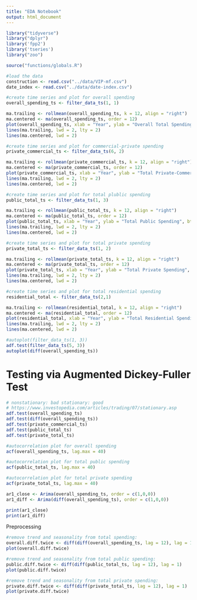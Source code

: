```yaml
---
title: "EDA Notebook"
output: html_document
---
```


```r
library("tidyverse")
library("dplyr")
library('fpp2')
library('tseries')
library("zoo")
```

```r
source("functions/globals.R")
```

```r

#load the data
construction <- read.csv("../data/VIP-mf.csv")
date_index <- read.csv("../data/date-index.csv")

#create time series and plot for overall spending
overall_spending_ts <- filter_data_ts(1, 1)

ma.trailing <- rollmean(overall_spending_ts, k = 12, align = "right")
ma.centered <- ma(overall_spending_ts, order = 12)
plot(overall_spending_ts, xlab = "Year", ylab = "Overall Total Spending", bty = "l")
lines(ma.trailing, lwd = 2, lty = 2)
lines(ma.centered, lwd = 2)

```

```r
#create time series and plot for commercial-private spending
private_commercial_ts <- filter_data_ts(6, 2)

ma.trailing <- rollmean(private_commercial_ts, k = 12, align = "right")
ma.centered <- ma(private_commercial_ts, order = 12)
plot(private_commercial_ts, xlab = "Year", ylab = "Total Private-Commercial Spending", bty = "l")
lines(ma.trailing, lwd = 2, lty = 2)
lines(ma.centered, lwd = 2)
```
```r
#create time series and plot for total plublic spending
public_total_ts <- filter_data_ts(1, 3)

ma.trailing <- rollmean(public_total_ts, k = 12, align = "right")
ma.centered <- ma(public_total_ts, order = 12)
plot(public_total_ts, xlab = "Year", ylab = "Total Public Spending", bty = "l")
lines(ma.trailing, lwd = 2, lty = 2)
lines(ma.centered, lwd = 2)
```

```r
#create time series and plot for total private spending
private_total_ts <- filter_data_ts(1, 2)

ma.trailing <- rollmean(private_total_ts, k = 12, align = "right")
ma.centered <- ma(private_total_ts, order = 12)
plot(private_total_ts, xlab = "Year", ylab = "Total Private Spending", bty = "l")
lines(ma.trailing, lwd = 2, lty = 2)
lines(ma.centered, lwd = 2)
```
```r
#create time series and plot for total residential spending
residential_total <- filter_data_ts(2,1)

ma.trailing <- rollmean(residential_total, k = 12, align = "right")
ma.centered <- ma(residential_total, order = 12)
plot(residential_total, xlab = "Year", ylab = "Total Residential Spending", bty = "l")
lines(ma.trailing, lwd = 2, lty = 2)
lines(ma.centered, lwd = 2)
```



```r
#autoplot(filter_data_ts(1, 3))
adf.test(filter_data_ts(5, 3))
autoplot(diff(overall_spending_ts))
```

# Testing via Augmented Dickey-Fuller Test
```r
# nonstationary: bad stationary: good
# https://www.investopedia.com/articles/trading/07/stationary.asp
adf.test(overall_spending_ts)
adf.test(diff(overall_spending_ts))
adf.test(private_commercial_ts)
adf.test(public_total_ts)
adf.test(private_total_ts)

```

```r
#autocorrelation plot for overall spending
acf(overall_spending_ts, lag.max = 40)
```
```r
#autocorrelation plot for total public spending
acf(public_total_ts, lag.max = 40)
```

```r
#autocorrelation plot for total private spending
acf(private_total_ts, lag.max = 40)
```


```r
ar1_close <- Arima(overall_spending_ts, order = c(1,0,0))
ar1_diff <- Arima(diff(overall_spending_ts), order = c(1,0,0))

print(ar1_close)
print(ar1_diff)
```
Preprocessing

```r
#remove trend and seasonality from total spending:
overall.diff.twice <- diff(diff(overall_spending_ts, lag = 12), lag = 1)
plot(overall.diff.twice)
```

```r
#remove trend and seasonality from total public spending:
public.diff.twice <- diff(diff(public_total_ts, lag = 12), lag = 1)
plot(public.diff.twice)
```
```r
#remove trend and seasonality from total private spending:
private.diff.twice <- diff(diff(private_total_ts, lag = 12), lag = 1)
plot(private.diff.twice)
```
